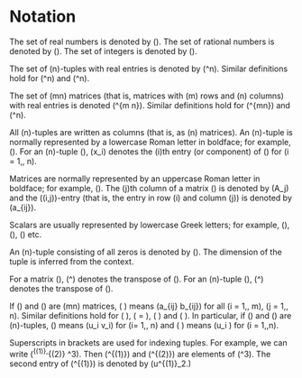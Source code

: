 # Notation {-}

The set of real numbers is denoted by \(\RR\). The set of rational
numbers is denoted by \(\QQ\). The set of integers is denoted by
\(\ZZ\).

The set of \(n\)-tuples with real entries is denoted by
\(\RR^n\). Similar definitions hold for \(\QQ^n\) and
\(\ZZ^n\).

The set of \(m\times n\) matrices (that is, matrices with
\(m\) rows and \(n\) columns) with real entries is denoted \(\RR^{m
\times n}\). Similar definitions hold for \(\QQ^{m\times n}\) and
\(\ZZ^n\).

All \(n\)-tuples are written as columns (that is,
as \(n\times 1\) matrices). An \(n\)-tuple is normally represented by a
lowercase Roman letter in boldface; for example, \(\vec{x}\).
For an \(n\)-tuple \(\vec{x}\), \(x_i\) denotes the \(i\)th entry (or component) of \(\vec{x}\) for \(i = 1,\ldots, n\).

Matrices are normally represented by an uppercase Roman letter in boldface; for example, \(\mm{A}\). The \(j\)th column of a matrix \(\mm{A}\) 
is denoted by \(A_j\) and the \((i,j)\)-entry (that is, the entry in 
row \(i\) and column \(j\)) is denoted by \(a_{ij}\).

Scalars are usually represented by lowercase Greek
letters; for example, \(\lambda\), \(\alpha\), \(\beta\) etc.

An \(n\)-tuple consisting of all zeros is denoted by \(\vec{0}\).
The dimension of the tuple is inferred from the context.

For a matrix \(\mm{A}\), \(\mm{A}^\mathsf{T}\) denotes
the transpose of \(\mathbf{A}\). For an \(n\)-tuple \(\mathbf{x}\),
\(\mathbf{x}^\mathsf{T}\) denotes the transpose of \(\mathbf{x}\).

If \(\mm{A}\) and \(\mm{B}\) are \(m\times n\) matrices,
\(\mm{A} \geq \mm{B}\)
means \(a_{ij} \geq b_{ij}\) for all
\(i = 1,\ldots, m\), \(j = 1,\ldots, n\). Similar definitions hold
for \(\mm{A} \leq \mm{B}\), \(\mm{A} = \mm{B}\),
\(\mm{A} \lt \mm{B}\) and \(\mm{A} \gt \mm{B}\).
In particular, if \(\vec{u}\) and \(\vec{v}\) are \(n\)-tuples,
\(\vec{u}\geq \vec{v}\) means \(u_i \geq v_i\) for 
\(i= 1,\ldots, n\) and \(\vec{u} \gt \vec{0}\) means
\(u_i \gt 0\) for \(i = 1,\ldots,n\).


Superscripts in brackets are used for indexing tuples.
For example, we can write
\(\vec{u}^{(1)},\vec{u}^{(2)} \in \RR^3\). Then
\(\vec{u}^{(1)}\) and \(\vec{u}^{(2)}\) are elements of \(\RR^3\).
The second entry of \(\vec{u}^{(1)}\) is denoted by \(u^{(1)}_2.\)
